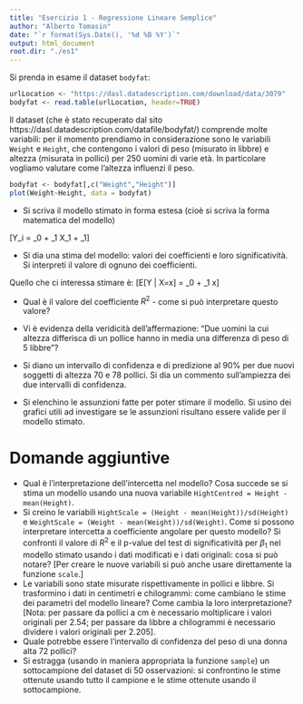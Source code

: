 ```yaml
---
title: "Esercizio 1 - Regressione Lineare Semplice"
author: "Alberto Tomasin"
date: "`r format(Sys.Date(), '%d %B %Y')`"
output: html_document
root.dir: "./es1"
---
```


Si prenda in esame il dataset `bodyfat`: 

```r
urlLocation <- "https://dasl.datadescription.com/download/data/3079"
bodyfat <- read.table(urlLocation, header=TRUE)
```

Il dataset (che è stato recuperato dal sito https://dasl.datadescription.com/datafile/bodyfat/) comprende molte variabili: per il momento prendiamo in considerazione sono le variabili `Weight` e `Height`, che contengono i valori di peso (misurato in libbre) e altezza (misurata in pollici) per 250 uomini di varie età. In particolare vogliamo valutare come l'altezza influenzi il peso. 

```r
bodyfat <- bodyfat[,c("Weight","Height")]
plot(Weight~Height, data = bodyfat)
```

* Si scriva il modello stimato in forma estesa (cioè si scriva la forma matematica del modello)

\[Y_i = \beta_0 + \beta_1 X_1 + \varepsilon_1\]

* Si dia una stima del modello: valori dei coefficienti e loro significatività. Si interpreti il valore di ognuno dei coefficienti. 

Quello che ci interessa stimare è:
\[E[Y | X=x] = \beta_0 + \beta_1 x\]


* Qual è il valore del coefficiente $R^2$ - come si può interpretare questo valore? 

* Vi è evidenza della veridicità dell'affermazione: "Due uomini la cui altezza differisca di un pollice hanno in media una differenza di peso di 5 libbre"? 

* Si diano un intervallo di confidenza e di predizione al 90\% per due nuovi soggetti di altezza 70 e 78 pollici. Si dia un commento sull'ampiezza dei due intervalli di confidenza. 

* Si elenchino le assunzioni fatte per poter stimare il modello. Si usino dei grafici utili ad investigare se le assunzioni risultano essere valide per il modello stimato.  



# Domande aggiuntive

- Qual è l'interpretazione dell'intercetta nel modello? Cosa succede se si stima un modello usando una nuova variabile `HightCentred = Height - mean(Height)`. 
- Si creino le variabili `HightScale = (Height - mean(Height))/sd(Height)` e `WeightScale = (Weight - mean(Weight))/sd(Weight)`. Come si possono interpretare intercetta a coefficiente angolare per questo modello? Si confronti il valore di $R^2$ e il p-value del test di significatività per $\beta_1$ nel modello stimato usando i dati modificati e i dati originali: cosa si può notare? [Per creare le nuove variabili si può anche usare direttamente la funzione `scale`.]
- Le variabili sono state misurate rispettivamente in pollici e libbre. Si trasformino i dati in centimetri e chilogrammi: come cambiano le stime dei parametri del modello lineare? Come cambia la loro interpretazione? [Nota: per passare da pollici a cm è necessario moltiplicare i valori originali per 2.54; per passare da libbre a chilogrammi è necessario dividere i valori originali per 2.205]. 
- Quale potrebbe essere l'intervallo di confidenza del peso di una donna alta 72 pollici? 
- Si estragga (usando in maniera appropriata la funzione `sample`) un sottocampione del dataset di 50 osservazioni: si confrontino le stime ottenute usando tutto il campione e le stime ottenute usando il sottocampione. 
